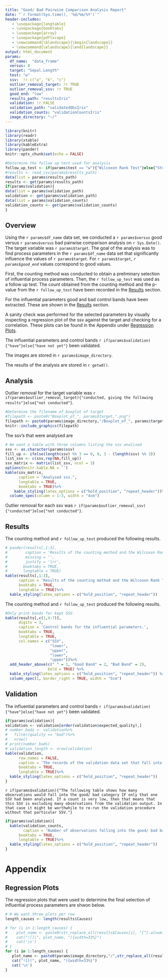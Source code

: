 ```yaml
---
title: "Good/ Bad Pairwise Comparison Analysis Report"
date: "`r format(Sys.time(), '%d/%m/%Y')`"
header-includes:
   - \usepackage{longtable}
   - \usepackage{booktabs}
   - \usepackage{array}
   - \usepackage{pdflscape}
   - \newcommand{\blandscape}{\begin{landscape}}
   - \newcommand{\elandscape}{\end{landscape}}
output: html_document
params:
  df_name:  "data_frame"
  versus: 8
  target: "Sepal.Length"
  test: "w"
  ssv:  !r c("a", "b", "c")
  outlier_removal_target: !r TRUE
  outlier_removal_ssv: !r TRUE
  good_end: "low"
  results_path: "resultsIris"
  validation: !r FALSE
  validation_path: "validatedObsIris"
  validation_counts: "validationCountsIris"
  image_directory: "~/"
---
```


```r
library(knitr)
library(readr)
library(xtable)
library(kableExtra)
library(pander)
knitr::opts_chunk$set(echo = FALSE)
```

```r

#Determine the follow up test used for analysis
follow_up_test <- if(params$test == "w"){"Wilcoxon Rank Test"}else{"Student's t-test"}
#results <- read_csv(params$results_path)
data(list = params$results_path)
results <- get(params$results_path)
if(params$validation){
data(list = params$validation_path)
validation <- get(params$validation_path)
data(list = params$validation_counts)
validation_counts <- get(params$validation_counts)
}
```

## Overview

Using the `r params$df_name` data set, we conducted a `r params$versus` good versus `r params$versus` bad pairwise comparison analysis on `r Sys.Date()`. The target variable was `r params$target`. The goal of the analysis was to find process parameters in the `r params$df_name` data set that significantly influence the values of `r params$target`.
For `r params$target`, *`r params$good_end`* values correspond to good values. 

First, the counting method was conducted to obtain a preliminary selection of influential process parameters. Then, the `r follow_up_test` was used as a follow up test. The count obtained from the counting method and the p-value from the `r follow_up_test` have been recorded in the [Results] section.

For the influential parameters good and bad control bands have been extracted. These are shown in the [Results] section.

A sanity check was performed for the selected parameters by visually inspecting a regression plot of the ssv against the target and checking for a correlation. These plots can be found in the Appendix under [Regression Plots].

The influential parameters and control bands `r if(params$validation){"have"}else{"have not yet"}` been validated.

The images are stored in `r params$image_directory`.

The results of the analysis are stored in `r getwd()`.


## Analysis

Outlier removal for the target variable was `r if(params$outlier_removal_target){"conducted, giving the following results"}else{"not conducted"}`. 

```r
#Determine the filename of boxplot of target
#filepath <- paste0("Boxplot_of_", params$target,".png")
filepath <- paste0(params$image_directory,"/Boxplot_of_", params$target,".png")
knitr::include_graphics(filepath)
```

The ssv's that were analysed are 
```r
# We want a table with three columns listing the ssv analised
ssv <- as.character(params$ssv)
fill_up <- ifelse(length(ssv) %% 3 == 0, 0, 3 - (length(ssv) %% 3))
list_ssv <- c(ssv,rep(NA,fill_up))
ssv_matrix <- matrix(list_ssv, ncol = 3)
options(knitr.kable.NA = '')
kable(ssv_matrix,
      caption = "Analysed ssv.",
      longtable = TRUE,
      booktabs = TRUE)%>%
    kable_styling(latex_options = c("hold_position", "repeat_header"))%>%
  column_spec(column = 1:3, width = "4cm")

```
Outlier removal for each ssv was `r if(params$outlier_removal_ssv){"conducted"}else{"not conducted"}`.

## Results


The counting method and `r follow_up_test` produced the following results.

```r
# pander(results[,1:3],
#        caption = 'Results of the counting method and the Wilcoxon Rank Test.',
#        missing = '',
#        justify = 'lrr',
#       booktabs = TRUE,
#       longtable = TRUE)
kable(results[,1:3],
      caption = 'Results of the counting method and the Wilcoxon Rank Test.',
      booktabs = TRUE,
      longtable = TRUE)%>%
  kable_styling(latex_options = c("hold_position", "repeat_header"))
```


\blandscape

The counting method and `r follow_up_test` produced the following results.

```r
#Only print bands for kept SSV.
kable(results[,c(1,4:7)],
      digits = 3,
      caption = 'Control bands for the influential parameters.',
      booktabs = TRUE,
      longtable = TRUE,
      col.names = c("SSV",
                    "lower",
                    "upper",
                    "lower",
                    "upper"))%>%
  add_header_above(c(" " = 1, "Good Band" = 2, "Bad Band" = 2),
                   bold = TRUE) %>%
  kable_styling(latex_options = c("hold_position", "repeat_header")) %>%
  column_spec(1, border_right = TRUE, width = "5cm")
```
\elandscape

\newpage

## Validation

The influential parameters and control bands `r if(params$validation){"have"}else{"have not yet"}` been validated.

```r
if(params$validation){
validation <- validation[order(validation$expected_quality),]
# number_bads <- validation%>%
#   filter(quality == "bad")%>%
#   nrow()
# print(number_bads)
# validation_length <- nrow(validation)
kable(validation,
      row.names = FALSE,
      caption = 'The records of the validation data set that fall into all the good control bands resp. bad control bands.',
      booktabs = TRUE,
      longtable = TRUE)%>%
  kable_styling(latex_options = c("hold_position", "repeat_header"))
}
```

`r if(params$validation){"The following table shows how many observations would fall into the good/ bad category IF only that one SSV had been analysed. If a count is very low, then that means that this SSV is excluding many observations from the validation output. In that case it might be worthwhile to re-run the validation procedure without that particular SSV."}`

```r
if(params$validation){
  kable(validation_counts,
        caption = 'Number of observations falling into the good/ bad bands per SSV.',
      booktabs = TRUE,
      longtable = TRUE)%>%
  kable_styling(latex_options = c("hold_position", "repeat_header"))
}
```




# Appendix

## Regression Plots

The regression plots that were used to determine the final selection of influential process parameters are shwon below.

```r
# # We want three plots per row
length_causes <- length(results$Causes)

# for (i in 1:length_causes) {
#    plot_name <- paste0(str_replace_all(results$Causes[i], "[^[:alnum:]]", ""), "_against_", params$target,".png")
#    cat("![](", plot_name, "){width=33%}")
#    cat('\n')
# }
for (i in 1:length_causes) {
   plot_name <- paste0(params$image_directory,"/",str_replace_all(results$Causes[i], "[^[:alnum:]]", ""), "_against_", params$target,".png")
   cat("![](", plot_name, "){width=33%}")
   cat('\n')
}

```






